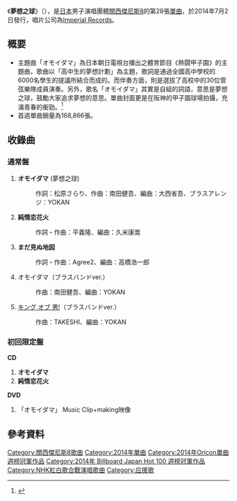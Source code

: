 
{{Infobox Single
| Name           = 夢想之球
| Cover          =
| Artist         = [[關西傑尼斯8|關西傑尼斯8]]
| Album          = 
| A-side         = 
| B-side         = 
| Released       = 2014年月2日
| Format         = [[唱片|唱片]]
| Recorded       = 
| Genre          = [[J-POP|J-POP]]
| Length         = 
| Label          = [[Imperial_Records|Imperial Records]]
| Writer         = 
| Producer       = 
| Certification  = 
| Chart position = * 週榜第1名<small>（[[Oricon公信榜|Oricon]]）</small>
| Last single    = [[KING_OF_男！|KING OF 男！]]<br/>（2014年）
| This single    = '''夢想之球'''<br />（2014年）
| Next single    = [[ER2_(關西傑尼斯8單曲)|ER2]]<br />（2014年）
| Misc           = 
}}
《'''夢想之球'''》（{{lang-ja|'''オモイダマ'''}}），是[[日本|日本]]男子演唱團體[[關西傑尼斯8|關西傑尼斯8]]的第28張[[單曲|單曲]]，於2014年7月2日發行，唱片公司為[[Imperial_Records|Imperial Records]]。

== 概要 ==
*主題曲「オモイダマ」為日本朝日電視台播出之體育節目《熱闘甲子園》的主題曲，歌曲以「高中生的夢想計劃」為主題，歌詞是通過全國高中學校的6000名學生的提議所結合而成的。而伴奏方面，則是選拔了高校中的30位管弦樂隊成員演奏。另外，歌名「オモイダマ」其實是自組的詞語，意思是夢想之球，鼓勵大家追求夢想的意思。單曲封面更是在阪神的甲子園球場拍攝，充滿青春的衝勁。<ref name="網易娛樂 2014-07-12">{{Cite news |title=关8新碟首周销量破20万夺冠 Dish排第二 |newspaper=網易娛樂 |date=2014-07-12 |author= |url=http://ent.163.com/14/1213/07/ADB3BR4V00031H0O.html |accessdate=2015-08-07 |archive-date=2018-10-04 |archive-url=https://web.archive.org/web/20181004231531/http://ent.163.com/14/1213/07/ADB3BR4V00031H0O.html |dead-url=no }}</ref>
*首週單曲銷量為168,866張。

== 收錄曲 ==
=== 通常盤 ===
# '''オモイダマ''' (夢想之球)
#: 作詞：松原さらり、作曲：南田健吾、編曲：大西省吾、ブラスアレンジ：YOKAN
# '''純情恋花火''' 
#: 作詞・作曲：平義隆、編曲：久米康嵩
# '''まだ見ぬ地図''' 
#: 作詞・作曲：Agree2、編曲：高橋浩一郎
# オモイダマ（ブラスバンドver.）
#: 作曲：南田健吾、編曲：YOKAN
# [[キング_オブ_男!|キング オブ 男!]]（ブラスバンドver.）
#: 作曲：TAKESHI、編曲：YOKAN

=== 初回限定盤 ===
'''CD'''
# '''オモイダマ'''
# '''純情恋花火''' 

'''DVD'''
#「オモイダマ」 Music Clip+making映像

== 參考資料 ==
{{Reflist}}

{{關西傑尼斯8}}
{{Oricon單曲週榜冠軍 (2014年)|2014年7月14日}}
{{Billboard JAPAN Hot 100 週榜冠軍 (2014年)|2014年7月14日}}

{{DEFAULTSORT:Omoidama}}
[[Category:關西傑尼斯8歌曲|Category:關西傑尼斯8歌曲]]
[[Category:2014年單曲|Category:2014年單曲]]
[[Category:2014年Oricon單曲週榜冠軍作品|Category:2014年Oricon單曲週榜冠軍作品]]
[[Category:2014年_Billboard_Japan_Hot_100_週榜冠軍作品|Category:2014年 Billboard Japan Hot 100 週榜冠軍作品]]
[[Category:NHK紅白歌合戰演唱歌曲|Category:NHK紅白歌合戰演唱歌曲]]
[[Category:应援歌|Category:应援歌]]